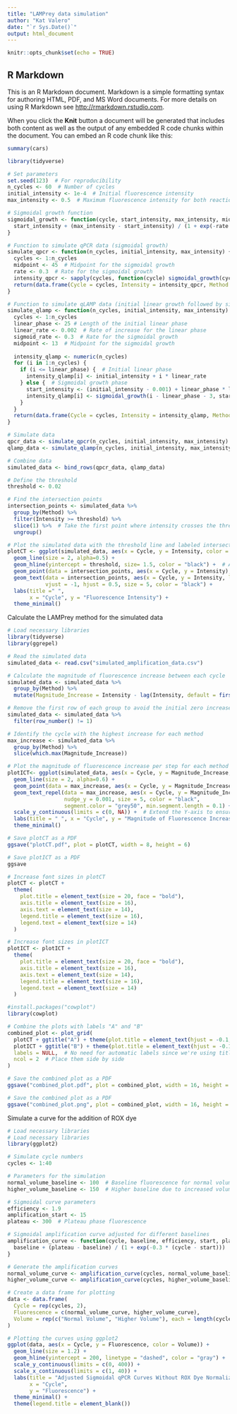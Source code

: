 ---
title: "LAMPrey data simulation"
author: "Kat Valero"
date: "`r Sys.Date()`"
output: html_document
---

```{r setup, include=FALSE}
knitr::opts_chunk$set(echo = TRUE)
```

## R Markdown

This is an R Markdown document. Markdown is a simple formatting syntax for authoring HTML, PDF, and MS Word documents. For more details on using R Markdown see <http://rmarkdown.rstudio.com>.

When you click the **Knit** button a document will be generated that includes both content as well as the output of any embedded R code chunks within the document. You can embed an R code chunk like this:

```{r cars}
summary(cars)
```


```{r}


library(tidyverse)

# Set parameters
set.seed(123)  # For reproducibility
n_cycles <- 60  # Number of cycles
initial_intensity <- 1e-4  # Initial fluorescence intensity
max_intensity <- 0.5  # Maximum fluorescence intensity for both reactions

# Sigmoidal growth function
sigmoidal_growth <- function(cycle, start_intensity, max_intensity, midpoint, rate) {
  start_intensity + (max_intensity - start_intensity) / (1 + exp(-rate * (cycle - midpoint)))
}

# Function to simulate qPCR data (sigmoidal growth)
simulate_qpcr <- function(n_cycles, initial_intensity, max_intensity) {
  cycles <- 1:n_cycles
  midpoint <- 45  # Midpoint for the sigmoidal growth
  rate <- 0.3  # Rate for the sigmoidal growth
  intensity_qpcr <- sapply(cycles, function(cycle) sigmoidal_growth(cycle, initial_intensity, max_intensity, midpoint, rate))
  return(data.frame(Cycle = cycles, Intensity = intensity_qpcr, Method = "qPCR"))
}

# Function to simulate qLAMP data (initial linear growth followed by sigmoidal growth)
simulate_qlamp <- function(n_cycles, initial_intensity, max_intensity) {
  cycles <- 1:n_cycles
  linear_phase <- 25 # Length of the initial linear phase
  linear_rate <- 0.002  # Rate of increase for the linear phase
  sigmoid_rate <- 0.3  # Rate for the sigmoidal growth
  midpoint <- 13  # Midpoint for the sigmoidal growth
  
  intensity_qlamp <- numeric(n_cycles)
  for (i in 1:n_cycles) {
    if (i <= linear_phase) {  # Initial linear phase
      intensity_qlamp[i] <- initial_intensity + i * linear_rate
    } else {  # Sigmoidal growth phase
      start_intensity <- (initial_intensity - 0.001) + linear_phase * linear_rate
      intensity_qlamp[i] <- sigmoidal_growth(i - linear_phase - 3, start_intensity, max_intensity, midpoint, sigmoid_rate)
    }
  }
  return(data.frame(Cycle = cycles, Intensity = intensity_qlamp, Method = "qLAMP"))
}

# Simulate data
qpcr_data <- simulate_qpcr(n_cycles, initial_intensity, max_intensity)
qlamp_data <- simulate_qlamp(n_cycles, initial_intensity, max_intensity)

# Combine data
simulated_data <- bind_rows(qpcr_data, qlamp_data)

# Define the threshold
threshold <- 0.02

# Find the intersection points
intersection_points <- simulated_data %>%
  group_by(Method) %>%
  filter(Intensity >= threshold) %>%
  slice(1) %>%  # Take the first point where intensity crosses the threshold
  ungroup()

# Plot the simulated data with the threshold line and labeled intersection points
plotCT <- ggplot(simulated_data, aes(x = Cycle, y = Intensity, color = Method)) +
  geom_line(size = 2, alpha=0.5) +
  geom_hline(yintercept = threshold, size= 1.5, color = "black") +  # Add the threshold line
  geom_point(data = intersection_points, aes(x = Cycle, y = Intensity), size = 4) +
  geom_text(data = intersection_points, aes(x = Cycle, y = Intensity, label = paste0("Ct = ", Cycle)),
            vjust = -1, hjust = 0.5, size = 5, color = "black") +
  labs(title =" ",
       x = "Cycle", y = "Fluorescence Intensity") +
  theme_minimal()


```

Calculate the LAMPrey method for the simulated data

```{r}
# Load necessary libraries
library(tidyverse)
library(ggrepel)

# Read the simulated data
simulated_data <- read.csv("simulated_amplification_data.csv")

# Calculate the magnitude of fluorescence increase between each cycle
simulated_data <- simulated_data %>%
  group_by(Method) %>%
  mutate(Magnitude_Increase = Intensity - lag(Intensity, default = first(Intensity)))

# Remove the first row of each group to avoid the initial zero increase
simulated_data <- simulated_data %>%
  filter(row_number() != 1)

# Identify the cycle with the highest increase for each method
max_increase <- simulated_data %>%
  group_by(Method) %>%
  slice(which.max(Magnitude_Increase))

# Plot the magnitude of fluorescence increase per step for each method
plotICT<- ggplot(simulated_data, aes(x = Cycle, y = Magnitude_Increase, color = Method)) +
  geom_line(size = 2, alpha=0.6) +
  geom_point(data = max_increase, aes(x = Cycle, y = Magnitude_Increase), size = 4, shape = 21, fill = "white") +
  geom_text_repel(data = max_increase, aes(x = Cycle, y = Magnitude_Increase, label = paste("iCt:", Cycle)),
                  nudge_y = 0.001, size = 5, color = "black", 
                  segment.color = "grey50", min.segment.length = 0.1) +
  scale_y_continuous(limits = c(0, NA)) +  # Extend the Y-axis to ensure labels are visible
  labs(title = " ", x = "Cycle", y = "Magnitude of Fluorescence Increase") +
  theme_minimal()

```

```{r}
# Save plotCT as a PDF
ggsave("plotCT.pdf", plot = plotCT, width = 8, height = 6)

# Save plotICT as a PDF
ggsave

# Increase font sizes in plotCT
plotCT <- plotCT + 
  theme(
    plot.title = element_text(size = 20, face = "bold"),
    axis.title = element_text(size = 16),
    axis.text = element_text(size = 14),
    legend.title = element_text(size = 16),
    legend.text = element_text(size = 14)
  )

# Increase font sizes in plotICT
plotICT <- plotICT + 
  theme(
    plot.title = element_text(size = 20, face = "bold"),
    axis.title = element_text(size = 16),
    axis.text = element_text(size = 14),
    legend.title = element_text(size = 16),
    legend.text = element_text(size = 14)
  )

#install.packages("cowplot")
library(cowplot)

# Combine the plots with labels "A" and "B"
combined_plot <- plot_grid(
  plotCT + ggtitle("A") + theme(plot.title = element_text(hjust = -0.1, size = 16)),
  plotICT + ggtitle("B") + theme(plot.title = element_text(hjust = -0.1, size = 16)),
  labels = NULL,  # No need for automatic labels since we're using titles
  ncol = 2  # Place them side by side
)

# Save the combined plot as a PDF
ggsave("combined_plot.pdf", plot = combined_plot, width = 16, height = 6)

# Save the combined plot as a PDF
ggsave("combined_plot.png", plot = combined_plot, width = 16, height = 6)

```







Simulate a curve for the addition of ROX dye

```{r}
# Load necessary libraries
# Load necessary libraries
library(ggplot2)

# Simulate cycle numbers
cycles <- 1:40

# Parameters for the simulation
normal_volume_baseline <- 100  # Baseline fluorescence for normal volume
higher_volume_baseline <- 150  # Higher baseline due to increased volume

# Sigmoidal curve parameters
efficiency <- 1.9
amplification_start <- 15
plateau <- 300  # Plateau phase fluorescence

# Sigmoidal amplification curve adjusted for different baselines
amplification_curve <- function(cycle, baseline, efficiency, start, plateau) {
  baseline + (plateau - baseline) / (1 + exp(-0.3 * (cycle - start)))
}

# Generate the amplification curves
normal_volume_curve <- amplification_curve(cycles, normal_volume_baseline, efficiency, amplification_start, plateau)
higher_volume_curve <- amplification_curve(cycles, higher_volume_baseline, efficiency, amplification_start, plateau)

# Create a data frame for plotting
data <- data.frame(
  Cycle = rep(cycles, 2),
  Fluorescence = c(normal_volume_curve, higher_volume_curve),
  Volume = rep(c("Normal Volume", "Higher Volume"), each = length(cycles))
)

# Plotting the curves using ggplot2
ggplot(data, aes(x = Cycle, y = Fluorescence, color = Volume)) +
  geom_line(size = 1.2) +
  geom_hline(yintercept = 200, linetype = "dashed", color = "gray") +
  scale_y_continuous(limits = c(0, 400)) +
  scale_x_continuous(limits = c(1, 40)) +
  labs(title = "Adjusted Sigmoidal qPCR Curves Without ROX Dye Normalization",
       x = "Cycle",
       y = "Fluorescence") +
  theme_minimal() +
  theme(legend.title = element_blank())

```


